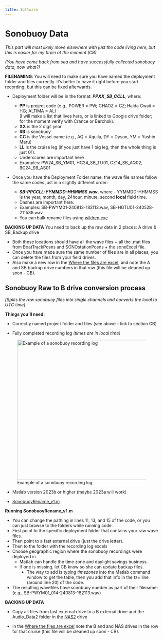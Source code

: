 ```yaml
---
title: Software
---
```


# Sonobuoy Data

*This part will most likely move elsewhere with just the code living here, but this is easier for my brain at the moment (CB)*

*(You have come back from sea and have successfully collected sonobuoy data, now what?)*

**FILENAMING**: You will need to make sure you have named the deployment folder and files correctly. It's better to have it right before you start recording, but this can be fixed afterwards.

-   Deployment folder will be in the format: ***PPXX_SB_CCLL***, where:

    -   **PP** is project code (e.g., POWER = PW; CHAOZ = CZ; Haida Gwaii = HG; ALTIMA = AL)\
        (I will make a list that lives here, or is linked to Google drive folder; for the moment verify with Crance or Berchok).
    -   **XX** is the 2 digit year
    -   **SB** is sonobuoy
    -   **CC** is the Vessel name (e.g., AQ = Aquila, DY = Dyson, YM = Yushin Maru)
    -   **LL** is the cruise leg (if you just have 1 big leg, then the whole thing is just 01).
    -   Underscores are important here
    -   Examples: PW24_SB_YM01, HG24_SB_TU01, CZ14_SB_AQ02, BC24_SB_AS01

-   Once you have the Deployment Folder name, the wave file names follow the same codes just in a slightly different order:

    -   ***SB-PPCCLL-YYMMDD-HHMMSS.wav***, where - YYMMDD-HHMMSS is the year, month, day, 24hour, minute, second **local** field time.
    -   Dashes are important here.
    -   Examples: SB-PWYM01-240813-182113.wav, SB-HGTU01-240528-211538.wav
    -   You can bulk rename files using [wildren.exe](https://docs.google.com/spreadsheets/d/1RpmjOlCqFDe659S66fnUeXO9hj6CRjOzEslgZDZZaug/edit?gid=0#gid=0&range=2:2)

**BACKING UP DATA** You need to back up the raw data in 2 places: A drive & SB_Backup drive

-   Both these locations should have all the wave files + all the .mat files from BoatTrackPosns and SONOstationPosns + the sonoExcel file.
-   Once you have made sure the same number of files are in all places, you can delete the files from your field drives.
-   Also make a new row in the [Where the files are excel](https://docs.google.com/spreadsheets/d/1RpmjOlCqFDe659S66fnUeXO9hj6CRjOzEslgZDZZaug/edit?gid=0#gid=0&range=3:3), and note the A and SB backup drive numbers in that row (this file will be cleaned up soon - CB).

## Sonobuoy Raw to B drive conversion process

*\[Splits the raw sonobuoy files into single channels and converts the local to UTC time\]*

**Things you'll need:**

-   Correctly named project folder and files (see above - link to section CB)

-   Fully completed recording log *(times are in local time)*

![Example of a sonobuoy recording log](\content\images\SonobuoyRecordingLogExample.png){fig-align="center" width="460"}

-   Matlab version 2023b or higher (maybe 2023a will work)

-   [SonobuoyRename_v1.m](https://docs.google.com/spreadsheets/d/1RpmjOlCqFDe659S66fnUeXO9hj6CRjOzEslgZDZZaug/edit?gid=0#gid=0&range=4:4)

**Running SonobuoyRename_v1.m**

-   You can change the pathing in lines 11, 13, and 15 of the code, or you can just browse to the folders while running code.
-   First point to the specific deployment folder that contains your raw wave files.
-   Then point to a fast external drive (just the drive letter).
-   Then to the folder with the recording log excels
-   Choose geographic region where the sonobuoy recordings were deployed in
    -   Matlab can handle the time zone and daylight savings business.
    -   If one is missing, let CB know so she can update backup files.
        -   The way to add is typing *timezones* into the Matlab command window to get the table, then you add that info in the tz= line (around line 20) of the code.
-   The resulting wavefiles have sonobuoy number as part of their filename: (e.g., SB-PWYM01_014-240813-182113.wav)

**BACKING UP DATA**

-   Copy all files from fast external drive to a B external drive and the Audio_Data2 folder in the [NAS2](https://docs.google.com/spreadsheets/d/1RpmjOlCqFDe659S66fnUeXO9hj6CRjOzEslgZDZZaug/edit?gid=0#gid=0&range=5:5) drive

-   In the [Where the files are excel](https://docs.google.com/spreadsheets/d/1RpmjOlCqFDe659S66fnUeXO9hj6CRjOzEslgZDZZaug/edit?gid=0#gid=0&range=3:3) note the B and and NAS drives in the row for that cruise (this file will be cleaned up soon - CB).
